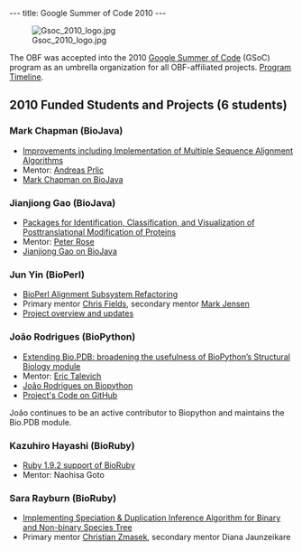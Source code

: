 ---
title: Google Summer of Code 2010
---

[[Image:Gsoc_2010_logo.jpg|right|link=http://code.google.com/soc]] 

The OBF was accepted into the 2010 [http://code.google.com/soc Google Summer of Code] (GSoC) program as an umbrella organization for all OBF-affiliated projects. [http://socghop.appspot.com/document/show/gsoc_program/google/gsoc2010/timeline Program Timeline].

== 2010 Funded Students and Projects (6 students) ==

=== Mark Chapman (BioJava)  ===

* [http://biojava.org/wiki/GSoC:MSA Improvements including Implementation of Multiple Sequence Alignment Algorithms]
* Mentor: [http://biojava.org/wiki/Andreas_Prlic Andreas Prlic]
* [http://biojava.org/wiki/Mark_Chapman Mark Chapman on BioJava]

=== Jianjiong Gao (BioJava) ===

* [http://www.biojava.org/wiki/GSoC:PTM Packages for Identification, Classification, and Visualization of Posttranslational Modification of Proteins]
* Mentor: [http://www.linkedin.com/in/peterrose Peter Rose]
* [http://www.biojava.org/wiki/Jianjiong_Gao Jianjiong Gao on BioJava]

=== Jun Yin (BioPerl)  ===

* [http://bioperl.org/wiki/Google_Summer_of_Code#Alignment_Subsystem_Refactoring BioPerl Alignment Subsystem Refactoring]
* Primary mentor [http://bioperl.org/wiki/User:Cjfields Chris Fields], secondary mentor [http://bioperl.org/wiki/User:Majensen Mark Jensen]
* [http://gsoc2010-junyin.blogspot.com/ Project overview and updates]

=== João Rodrigues (BioPython)  ===

* [http://www.biopython.org/wiki/GSOC2010_Joao Extending Bio.PDB: broadening the usefulness of BioPython’s Structural Biology module]
* Mentor: [http://eric.talevich.com/ Eric Talevich]
* [http://www.biopython.org/wiki/User:Joaor João Rodrigues on Biopython]
* [http://github.com/JoaoRodrigues/biopython/tree/GSOC2010 Project's Code on GitHub]

João continues to be an active contributor to Biopython and maintains the Bio.PDB module.

=== Kazuhiro Hayashi (BioRuby) ===

* [http://gsoc2010kh.blogspot.com/ Ruby 1.9.2 support of BioRuby]
* Mentor: Naohisa Goto

=== Sara Rayburn (BioRuby)  ===

* [http://wiki.github.com/srayburn/bioruby/gsoc-2010-implementing-sdi-project-updates Implementing Speciation & Duplication Inference Algorithm for Binary and Non-binary Species Tree]
* Primary mentor [http://www.linkedin.com/in/cmzmasek Christian Zmasek], secondary mentor Diana Jaunzeikare